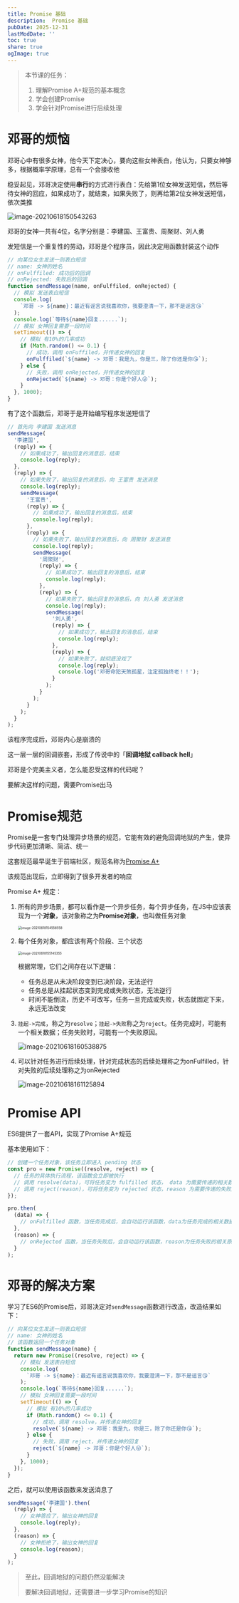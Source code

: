 ```yaml
---
title: Promise 基础
description:  Promise 基础
pubDate: 2025-12-31
lastModDate: ''
toc: true
share: true
ogImage: true
---
```


> 本节课的任务：
>
> 1. 理解Promise A+规范的基本概念
> 2. 学会创建Promise
> 3. 学会针对Promise进行后续处理

# 邓哥的烦恼

邓哥心中有很多女神，他今天下定决心，要向这些女神表白，他认为，只要女神够多，根据概率学原理，总有一个会接收他

稳妥起见，邓哥决定使用**串行**的方式进行表白：先给第1位女神发送短信，然后等待女神的回应，如果成功了，就结束，如果失败了，则再给第2位女神发送短信，依次类推

![image-20210618150543263](http://mdrs.yuanjin.tech/img/20210618150543.png)

邓哥的女神一共有4位，名字分别是：李建国、王富贵、周聚财、刘人勇

发短信是一个重复性的劳动，邓哥是个程序员，因此决定用函数封装这个动作

```js
// 向某位女生发送一则表白短信
// name: 女神的姓名
// onFulffiled: 成功后的回调
// onRejected: 失败后的回调
function sendMessage(name, onFulffiled, onRejected) {
  // 模拟 发送表白短信
  console.log(
    `邓哥 -> ${name}：最近有谣言说我喜欢你，我要澄清一下，那不是谣言😘`
  );
  console.log(`等待${name}回复......`);
  // 模拟 女神回复需要一段时间
  setTimeout(() => {
    // 模拟 有10%的几率成功
    if (Math.random() <= 0.1) {
      // 成功，调用 onFuffiled，并传递女神的回复
      onFulffiled(`${name} -> 邓哥：我是九，你是三，除了你还是你😘`);
    } else {
      // 失败，调用 onRejected，并传递女神的回复
      onRejected(`${name} -> 邓哥：你是个好人😜`);
    }
  }, 1000);
}
```

有了这个函数后，邓哥于是开始编写程序发送短信了

```js
// 首先向 李建国 发送消息
sendMessage(
  '李建国',
  (reply) => {
    // 如果成功了，输出回复的消息后，结束
    console.log(reply);
  },
  (reply) => {
    // 如果失败了，输出回复的消息后，向 王富贵 发送消息
    console.log(reply);
    sendMessage(
      '王富贵',
      (reply) => {
        // 如果成功了，输出回复的消息后，结束
        console.log(reply);
      },
      (reply) => {
        // 如果失败了，输出回复的消息后，向 周聚财 发送消息
        console.log(reply);
        sendMessage(
          '周聚财',
          (reply) => {
            // 如果成功了，输出回复的消息后，结束
            console.log(reply);
          },
          (reply) => {
            // 如果失败了，输出回复的消息后，向 刘人勇 发送消息
            console.log(reply);
            sendMessage(
              '刘人勇',
              (reply) => {
                // 如果成功了，输出回复的消息后，结束
                console.log(reply);
              },
              (reply) => {
                // 如果失败了，就彻底没戏了
                console.log(reply);
                console.log('邓哥命犯天煞孤星，注定孤独终老！！');
              }
            );
          }
        );
      }
    );
  }
);
```

该程序完成后，邓哥内心是崩溃的

这一层一层的回调嵌套，形成了传说中的「**回调地狱 callback hell**」

邓哥是个完美主义者，怎么能忍受这样的代码呢？

要解决这样的问题，需要Promise出马

# Promise规范

Promise是一套专门处理异步场景的规范，它能有效的避免回调地狱的产生，使异步代码更加清晰、简洁、统一

这套规范最早诞生于前端社区，规范名称为[Promise A+](https://promisesaplus.com/)

该规范出现后，立即得到了很多开发者的响应

Promise A+ 规定：

1. 所有的异步场景，都可以看作是一个异步任务，每个异步任务，在JS中应该表现为一个**对象**，该对象称之为**Promise对象**，也叫做任务对象

   <img src="http://mdrs.yuanjin.tech/img/20210618154556.png" alt="image-20210618154556558" style="zoom:50%;" />

2. 每个任务对象，都应该有两个阶段、三个状态

   <img src="http://mdrs.yuanjin.tech/img/20210618155145.png" alt="image-20210618155145355" style="zoom:50%;" />

   根据常理，它们之间存在以下逻辑：

   - 任务总是从未决阶段变到已决阶段，无法逆行
   - 任务总是从挂起状态变到完成或失败状态，无法逆行
   - 时间不能倒流，历史不可改写，任务一旦完成或失败，状态就固定下来，永远无法改变

3. `挂起->完成`，称之为`resolve`；`挂起->失败`称之为`reject`。任务完成时，可能有一个相关数据；任务失败时，可能有一个失败原因。

   ![image-20210618160538875](http://mdrs.yuanjin.tech/img/20210618160538.png)

4. 可以针对任务进行后续处理，针对完成状态的后续处理称之为onFulfilled，针对失败的后续处理称之为onRejected

   ![image-20210618161125894](http://mdrs.yuanjin.tech/img/20210618161125.png)

# Promise API

ES6提供了一套API，实现了Promise A+规范

基本使用如下：

```js
// 创建一个任务对象，该任务立即进入 pending 状态
const pro = new Promise((resolve, reject) => {
  // 任务的具体执行流程，该函数会立即被执行
  // 调用 resolve(data)，可将任务变为 fulfilled 状态， data 为需要传递的相关数据
  // 调用 reject(reason)，可将任务变为 rejected 状态，reason 为需要传递的失败原因
});

pro.then(
  (data) => {
    // onFulfilled 函数，当任务完成后，会自动运行该函数，data为任务完成的相关数据
  },
  (reason) => {
    // onRejected 函数，当任务失败后，会自动运行该函数，reason为任务失败的相关原因
  }
);
```

# 邓哥的解决方案

学习了ES6的Promise后，邓哥决定对`sendMessage`函数进行改造，改造结果如下：

```js
// 向某位女生发送一则表白短信
// name: 女神的姓名
// 该函数返回一个任务对象
function sendMessage(name) {
  return new Promise((resolve, reject) => {
    // 模拟 发送表白短信
    console.log(
      `邓哥 -> ${name}：最近有谣言说我喜欢你，我要澄清一下，那不是谣言😘`
    );
    console.log(`等待${name}回复......`);
    // 模拟 女神回复需要一段时间
    setTimeout(() => {
      // 模拟 有10%的几率成功
      if (Math.random() <= 0.1) {
        // 成功，调用 resolve，并传递女神的回复
        resolve(`${name} -> 邓哥：我是九，你是三，除了你还是你😘`);
      } else {
        // 失败，调用 reject，并传递女神的回复
        reject(`${name} -> 邓哥：你是个好人😜`);
      }
    }, 1000);
  });
}
```

之后，就可以使用该函数来发送消息了

```js
sendMessage('李建国').then(
  (reply) => {
    // 女神答应了，输出女神的回复
    console.log(reply);
  },
  (reason) => {
    // 女神拒绝了，输出女神的回复
    console.log(reason);
  }
);
```

> 至此，回调地狱的问题仍然没能解决
>
> 要解决回调地狱，还需要进一步学习Promise的知识
